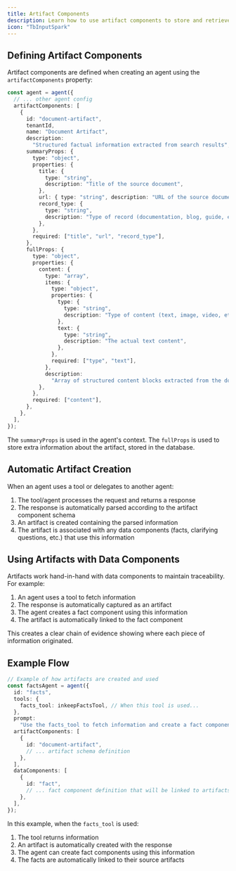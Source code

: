 ```yaml
---
title: Artifact Components
description: Learn how to use artifact components to store and retrieve data from the agent
icon: "TbInputSpark"
---
```


<Snippet file="multi-agent-framework/artifacts.mdx" />

## Defining Artifact Components

Artifact components are defined when creating an agent using the `artifactComponents` property:

```typescript
const agent = agent({
  // ... other agent config
  artifactComponents: [
    {
      id: "document-artifact",
      tenantId,
      name: "Document Artifact",
      description:
        "Structured factual information extracted from search results",
      summaryProps: {
        type: "object",
        properties: {
          title: {
            type: "string",
            description: "Title of the source document",
          },
          url: { type: "string", description: "URL of the source document" },
          record_type: {
            type: "string",
            description: "Type of record (documentation, blog, guide, etc.)",
          },
        },
        required: ["title", "url", "record_type"],
      },
      fullProps: {
        type: "object",
        properties: {
          content: {
            type: "array",
            items: {
              type: "object",
              properties: {
                type: {
                  type: "string",
                  description: "Type of content (text, image, video, etc.)",
                },
                text: {
                  type: "string",
                  description: "The actual text content",
                },
              },
              required: ["type", "text"],
            },
            description:
              "Array of structured content blocks extracted from the document",
          },
        },
        required: ["content"],
      },
    },
  ],
});
```

The `summaryProps` is used in the agent's context. The `fullProps` is used to store extra information about the artifact, stored in the database.

## Automatic Artifact Creation

When an agent uses a tool or delegates to another agent:

1. The tool/agent processes the request and returns a response
2. The response is automatically parsed according to the artifact component schema
3. An artifact is created containing the parsed information
4. The artifact is associated with any data components (facts, clarifying questions, etc.) that use this information

## Using Artifacts with Data Components

Artifacts work hand-in-hand with data components to maintain traceability. For example:

1. An agent uses a tool to fetch information
2. The response is automatically captured as an artifact
3. The agent creates a fact component using this information
4. The artifact is automatically linked to the fact component

This creates a clear chain of evidence showing where each piece of information originated.

## Example Flow

```typescript
// Example of how artifacts are created and used
const factsAgent = agent({
  id: "facts",
  tools: {
    facts_tool: inkeepFactsTool, // When this tool is used...
  },
  prompt:
    "Use the facts_tool to fetch information and create a fact component followed by an artifact component.",
  artifactComponents: [
    {
      id: "document-artifact",
      // ... artifact schema definition
    },
  ],
  dataComponents: [
    {
      id: "fact",
      // ... fact component definition that will be linked to artifacts
    },
  ],
});
```

In this example, when the `facts_tool` is used:

1. The tool returns information
2. An artifact is automatically created with the response
3. The agent can create fact components using this information
4. The facts are automatically linked to their source artifacts

